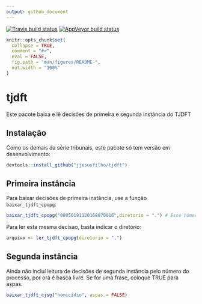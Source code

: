 ```yaml
---
output: github_document
---
```


[![Travis build status](https://travis-ci.org/jjesusfilho/tjdft.svg?branch=master)](https://travis-ci.org/jjesusfilho/tjdft)
[![AppVeyor build status](https://ci.appveyor.com/api/projects/status/github/jjesusfilho/tjdft?branch=master&svg=true)](https://ci.appveyor.com/project/jjesusfilho/tjdft)


<!-- README.md is generated from README.Rmd. Please edit that file -->

```r
knitr::opts_chunk$set(
  collapse = TRUE,
  comment = "#>",
  eval = FALSE,
  fig.path = "man/figures/README-",
  out.width = "100%"
)
```
# tjdft

Este pacote baixa e lê decisões de primeira e segunda instância do TJDFT

## Instalação

Como os demais da série tribunais, este pacote só tem versão em desenvolvimento:

```r
devtools::install_github("jjesusfilho/tjdft")
```

## Primeira instância

Para baixar decisões de primeira instância, use a função `baixar_tjdft_cpopg`:

```r
baixar_tjdft_cpopg("00050191120168070016",diretorio = ".") # Esse número foi obtido aleatóriamente, qualquer coincidência é obra do acaso.
```

Para ler esta mesma decisao, basta indicar o diretório:

```r
arquivo <- ler_tjdft_cpopg(diretorio = ".")
```

## Segunda instância

Ainda não incluí leitura de decisões de segunda instância pelo número do processo, por ora é basca livre. Se for uma frase, coloque TRUE para aspas.

```r
baixar_tjdft_cjsg("homicídio", aspas = FALSE)
```



